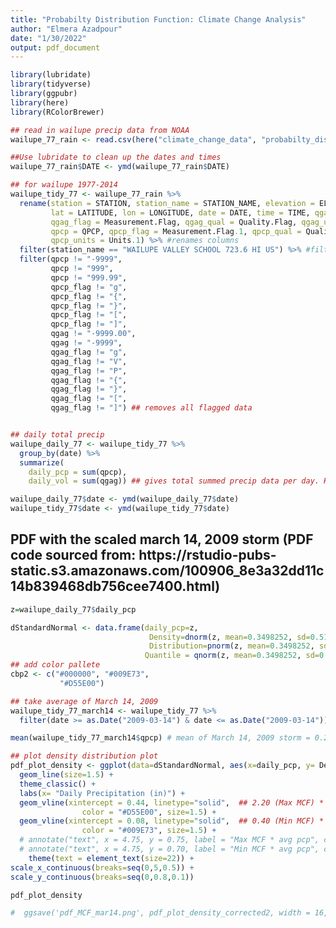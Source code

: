 ```yaml
---
title: "Probabilty Distribution Function: Climate Change Analysis"
author: "Elmera Azadpour"
date: "1/30/2022"
output: pdf_document
---
```


```r
library(lubridate)
library(tidyverse)
library(ggpubr)
library(here)
library(RColorBrewer)
```

```r
## read in wailupe precip data from NOAA
wailupe_77_rain <- read.csv(here("climate_change_data", "probabilty_distribution", "NOAA_WailupeHawaiiKai_77.csv"))

##Use lubridate to clean up the dates and times
wailupe_77_rain$DATE <- ymd(wailupe_77_rain$DATE)

```

```r
## for wailupe 1977-2014
wailupe_tidy_77 <- wailupe_77_rain %>% 
  rename(station = STATION, station_name = STATION_NAME, elevation = ELEVATION, 
         lat = LATITUDE, lon = LONGITUDE, date = DATE, time = TIME, qgag = QGAG, 
         qgag_flag = Measurement.Flag, qgag_qual = Quality.Flag, qgag_units = Units, 
         qpcp = QPCP, qpcp_flag = Measurement.Flag.1, qpcp_qual = Quality.Flag.1, 
         qpcp_units = Units.1) %>% #renames columns
  filter(station_name == "WAILUPE VALLEY SCHOOL 723.6 HI US") %>% #filter to Wailupe gauge only
  filter(qpcp != "-9999",
         qpcp != "999",
         qpcp != "999.99",
         qpcp_flag != "g",
         qpcp_flag != "{",
         qpcp_flag != "}",
         qpcp_flag != "[",
         qpcp_flag != "]",
         qgag != "-9999.00",
         qgag != "-9999",
         qgag_flag != "g",
         qgag_flag != "V",
         qgag_flag != "P",
         qgag_flag != "{",
         qgag_flag != "}",
         qgag_flag != "[",
         qgag_flag != "]") ## removes all flagged data


## daily total precip
wailupe_daily_77 <- wailupe_tidy_77 %>%  
  group_by(date) %>%
  summarize(
    daily_pcp = sum(qpcp),
    daily_vol = sum(qgag)) ## gives total summed precip data per day. HT is given in inches.

wailupe_daily_77$date <- ymd(wailupe_daily_77$date)
wailupe_tidy_77$date <- ymd(wailupe_tidy_77$date)
```

## PDF with the scaled march 14, 2009 storm (PDF code sourced from: https://rstudio-pubs-static.s3.amazonaws.com/100906_8e3a32dd11c14b839468db756cee7400.html)
```r
z=wailupe_daily_77$daily_pcp

dStandardNormal <- data.frame(daily_pcp=z,
                               Density=dnorm(z, mean=0.3498252, sd=0.5167536),
                               Distribution=pnorm(z, mean=0.3498252, sd=0.5167536),
                              Quantile = qnorm(z, mean=0.3498252, sd=0.5167536))  
## add color pallete 
cbp2 <- c("#000000", "#009E73",
           "#D55E00")

## take average of March 14, 2009
wailupe_tidy_77_march14 <- wailupe_tidy_77 %>% 
  filter(date >= as.Date("2009-03-14") & date <= as.Date("2009-03-14"))

mean(wailupe_tidy_77_march14$qpcp) # mean of March 14, 2009 storm = 0.2

## plot density distribution plot
pdf_plot_density <- ggplot(data=dStandardNormal, aes(x=daily_pcp, y= Density)) +
  geom_line(size=1.5) +
  theme_classic() +
  labs(x= "Daily Precipitation (in)") +
  geom_vline(xintercept = 0.44, linetype="solid",  ## 2.20 (Max MCF) * 0.2 = 0.44
                color = "#D55E00", size=1.5) +
  geom_vline(xintercept = 0.08, linetype="solid",  ## 0.40 (Min MCF) * 0.2 = 0.08
                color = "#009E73", size=1.5) +
  # annotate("text", x = 4.75, y = 0.75, label = "Max MCF * avg pcp", color = "#D55E00", size =5) +
  # annotate("text", x = 4.75, y = 0.70, label = "Min MCF * avg pcp", color = "#009E73",size =5) +
    theme(text = element_text(size=22)) +
scale_x_continuous(breaks=seq(0,5,0.5)) +
scale_y_continuous(breaks=seq(0,0.8,0.1))

pdf_plot_density

#  ggsave('pdf_MCF_mar14.png', pdf_plot_density_corrected2, width = 16, height = 9, units = "in")
```